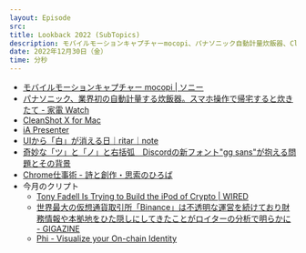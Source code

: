 ```yaml
---
layout: Episode
src: 
title: Lookback 2022 (SubTopics)
description: モバイルモーションキャプチャーmocopi、パナソニック自動計量炊飯器、CleanShot X、iA Presenter、Ledger Staxや今月のクリプト動向など、最近気になったサブトピックスを話しました。
date: 2022年12月30日（金）
time: 分秒
---
```


- [モバイルモーションキャプチャー mocopi | ソニー](https://www.sony.jp/mocopi/)
- [パナソニック、業界初の自動計量する炊飯器。スマホ操作で帰宅すると炊きたて - 家電 Watch](https://kaden.watch.impress.co.jp/docs/news/1455775.html)
- [CleanShot X for Mac](https://cleanshot.com/?ref=xmas)
- [iA Presenter](https://ia.net/presenter)
- [UIから「白」が消える日｜ritar｜note](https://note.com/ritar/n/n0f6aad6c2560)
- [奇妙な「ツ」と「ノ」と右括弧　Discordの新フォント"gg sans"が抱える問題とその背景](https://zenn.dev/ryo_a/articles/d659f887c3957c)
- [Chrome仕事術 - 詩と創作・思索のひろば](https://motemen.hatenablog.com/entry/2022/11/chrome-hacks)
- 今月のクリプト
    - [Tony Fadell Is Trying to Build the iPod of Crypto | WIRED](https://www.wired.com/story/tony-fadell-is-trying-to-build-the-ipod-of-crypto-ledger-stax/)
    - [世界最大の仮想通貨取引所「Binance」は不透明な運営を続けており財務情報や本拠地をひた隠しにしてきたことがロイターの分析で明らかに - GIGAZINE](https://gigazine.net/news/20221220-binance-black-box/)
    - [Phi - Visualize your On-chain Identity](https://philand.xyz/)
